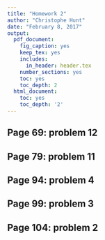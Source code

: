 ```yaml
---
title: "Homework 2"
author: "Christophe Hunt"
date: "February 8, 2017"
output:
  pdf_document:
    fig_caption: yes
    keep_tex: yes
    includes:
      in_header: header.tex
    number_sections: yes
    toc: yes
    toc_depth: 2
  html_document:
    toc: yes
    toc_depth: '2'
---
```


## Page 69: problem 12    
 
## Page 79: problem 11    
 
## Page 94: problem 4    
 
## Page 99: problem 3    
 
## Page 104: problem 2
